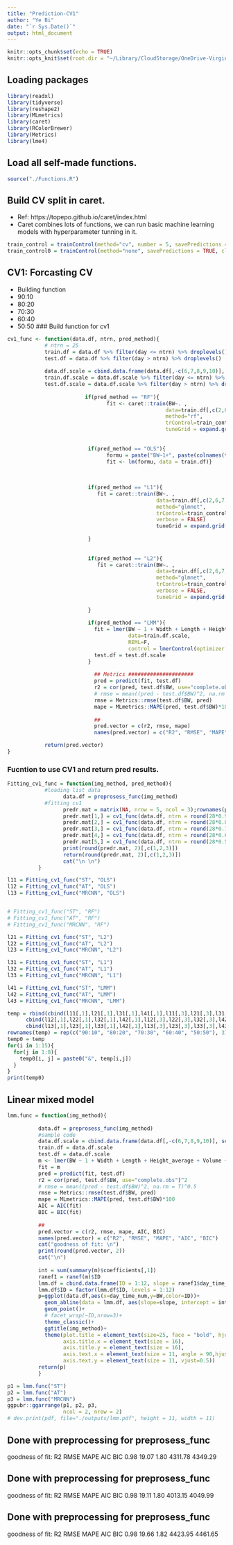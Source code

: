 ```yaml
---
title: "Prediction-CV1"
author: "Ye Bi"
date: "`r Sys.Date()`"
output: html_document
---
```


```r
knitr::opts_chunk$set(echo = TRUE)
knitr::opts_knit$set(root.dir = "~/Library/CloudStorage/OneDrive-VirginiaTech/Research/Codes/research/BCS/BodyWeight/Github")
```

## Loading packages 
```r
library(readxl)
library(tidyverse)
library(reshape2)
library(MLmetrics)
library(caret)
library(RColorBrewer)
library(Metrics)
library(lme4)
```

## Load all self-made functions.
```r
source("./Functions.R")
```


## Build CV split in caret.
- Ref: https://topepo.github.io/caret/index.html
- Caret combines lots of functions, we can run basic machine learning models with hyperparameter tunning in it.
```r
train_control = trainControl(method="cv", number = 5, savePredictions = TRUE, classProbs = F)
train_control0 = trainControl(method="none", savePredictions = TRUE, classProbs = F)
```

## CV1: Forcasting CV 
- Building function
- 90:10
- 80:20
- 70:30
- 60:40
- 50:50
### Build function for cv1

```r
cv1_func <- function(data.df, ntrn, pred_method){
            # ntrn = 25
            train.df = data.df %>% filter(day <= ntrn) %>% droplevels()
            test.df = data.df %>% filter(day > ntrn) %>% droplevels()
            
            data.df.scale = cbind.data.frame(data.df[,-c(6,7,8,9,10)], scale(data.df[,c(6,7,8,9,10)], center = T, scale = T))
            train.df.scale = data.df.scale %>% filter(day <= ntrn) %>% droplevels()
            test.df.scale = data.df.scale %>% filter(day > ntrn) %>% droplevels()
            
                         if(pred_method == "RF"){
                                fit <- caret::train(BW~. ,
                                                   data=train.df[,c(2,6,7,9,10)],
                                                   method="rf",
                                                   trControl=train_control0,
                                                   tuneGrid = expand.grid(mtry=4))}
                                
                          
                          if(pred_method == "OLS"){
                                formu = paste("BW~1+", paste(colnames(train.df)[c(6,7,9,10)], collapse = "+"), sep = "")
                                fit <- lm(formu, data = train.df)}
                          
    
                          
                          if(pred_method == "L1"){
                             fit = caret::train(BW~. ,
                                                data=train.df[,c(2,6,7,9,10)], 
                                                method="glmnet", 
                                                trControl=train_control0,
                                                verbose = FALSE)
                                                tuneGrid = expand.grid(alpha = 1,
                                                                       lambda = 30)                          
                          }
                          
                          
                          if(pred_method == "L2"){
                             fit = caret::train(BW~. ,
                                                data=train.df[,c(2,6,7,9,10)], 
                                                method="glmnet", 
                                                trControl=train_control0,
                                                verbose = FALSE,
                                                tuneGrid = expand.grid(alpha = 0,
                                                                       lambda = 30))                         
                          }
                          
                          if(pred_method == "LMM"){
                            fit = lmer(BW ~ 1 + Width + Length + Height_average + Volume + (1+day_time_num|ID), 
                                       data=train.df.scale, 
                                       REML=F, 
                                       control = lmerControl(optimizer ="Nelder_Mead"))
                            test.df = test.df.scale
                          }
            
                            ## Metrics #####################
                            pred = predict(fit, test.df)
                            r2 = cor(pred, test.df$BW, use="complete.obs")^2
                            # rmse = mean((pred - test.df$BW)^2, na.rm = T)^0.5
                            rmse = Metrics::rmse(test.df$BW, pred)
                            mape = MLmetrics::MAPE(pred, test.df$BW)*100
                            
                            ##
                            pred.vector = c(r2, rmse, mape)
                            names(pred.vector) = c("R2", "RMSE", "MAPE")

            return(pred.vector)
}
```

### Fucntion to use CV1 and return pred results.
```r
Fitting_cv1_func = function(img_method, pred_method){
            #loading list data
                  data.df = preprosess_func(img_method)
            #fitting cv1      
                  predr.mat = matrix(NA, nrow = 5, ncol = 3);rownames(predr.mat) = c("cv90", "cv80", "cv70", "cv60", "cv50"); colnames(predr.mat) = c("R2", "RMSE", "MAPE")
                  predr.mat[1,] = cv1_func(data.df, ntrn = round(28*0.9), pred_method = pred_method)
                  predr.mat[2,] = cv1_func(data.df, ntrn = round(28*0.8), pred_method = pred_method)
                  predr.mat[3,] = cv1_func(data.df, ntrn = round(28*0.7), pred_method = pred_method)
                  predr.mat[4,] = cv1_func(data.df, ntrn = round(28*0.6), pred_method = pred_method)
                  predr.mat[5,] = cv1_func(data.df, ntrn = round(28*0.5), pred_method = pred_method)
                  print(round(predr.mat, 2)[,c(1,2,3)])
                  return(round(predr.mat, 2)[,c(1,2,3)])
                  cat("\n \n")
          }
```

```r
l11 = Fitting_cv1_func("ST", "OLS")
l12 = Fitting_cv1_func("AT", "OLS")
l13 = Fitting_cv1_func("MRCNN", "OLS")


# Fitting_cv1_func("ST", "RF")
# Fitting_cv1_func("AT", "RF")
# Fitting_cv1_func("MRCNN", "RF")

l21 = Fitting_cv1_func("ST", "L2")
l22 = Fitting_cv1_func("AT", "L2")
l23 = Fitting_cv1_func("MRCNN", "L2")

l31 = Fitting_cv1_func("ST", "L1")
l32 = Fitting_cv1_func("AT", "L1")
l33 = Fitting_cv1_func("MRCNN", "L1")

l41 = Fitting_cv1_func("ST", "LMM")
l42 = Fitting_cv1_func("AT", "LMM")
l43 = Fitting_cv1_func("MRCNN", "LMM")
```

```r
temp = rbind(cbind(l11[,1],l21[,1],l31[,1],l41[,1],l11[,3],l21[,3],l31[,3],l41[,3]),
      cbind(l12[,1],l22[,1],l32[,1],l42[,1],l12[,3],l22[,3],l32[,3],l42[,3]),
      cbind(l13[,1],l23[,1],l33[,1],l42[,1],l13[,3],l23[,3],l33[,3],l43[,3]))
rownames(temp) = rep(c("90:10", "80:20", "70:30", "60:40", "50:50"), 3)
temp0 = temp
for(i in 1:15){
  for(j in 1:8){
    temp0[i, j] = paste0("&", temp[i,j])
  }
}
print(temp0)
```



## Linear mixed model
```r
lmm.func = function(img_method){
          
          data.df = preprosess_func(img_method)
          #sample code  
          data.df.scale = cbind.data.frame(data.df[,-c(6,7,8,9,10)], scale(data.df[,c(6,7,8,9,10)], center = T, scale = T))
          train.df = data.df.scale
          test.df = data.df.scale
          m <- lmer(BW ~ 1 + Width + Length + Height_average + Volume + (1+day_time_num|ID), data=data.df.scale, REML=F, control = lmerControl(optimizer ="Nelder_Mead"))
          fit = m
          pred = predict(fit, test.df)
          r2 = cor(pred, test.df$BW, use="complete.obs")^2
          # rmse = mean((pred - test.df$BW)^2, na.rm = T)^0.5
          rmse = Metrics::rmse(test.df$BW, pred)
          mape = MLmetrics::MAPE(pred, test.df$BW)*100
          AIC = AIC(fit)
          BIC = BIC(fit)
          
          ##
          pred.vector = c(r2, rmse, mape, AIC, BIC)
          names(pred.vector) = c("R2", "RMSE", "MAPE", "AIC", "BIC")
          cat("goodness of fit: \n")
          print(round(pred.vector, 2))
          cat("\n")
          
          int = sum(summary(m)$coefficients[,1])
          ranef1 = ranef(m)$ID
          lmm.df = cbind.data.frame(ID = 1:12, slope = ranef1$day_time_num, intercept = int + ranef1$`(Intercept)`)
          lmm.df$ID = factor(lmm.df$ID, levels = 1:12)
          p=ggplot(data.df,aes(x=day_time_num,y=BW,color=ID))+
            geom_abline(data = lmm.df, aes(slope=slope, intercept = intercept, color = ID))+
            geom_point()+
            # facet_wrap(~ID,nrow=3)+
            theme_classic()+
            ggtitle(img_method)+
            theme(plot.title = element_text(size=25, face = "bold", hjust = 0), 
                  axis.title.x = element_text(size = 16),
                  axis.title.y = element_text(size = 16),
                  axis.text.x = element_text(size = 11, angle = 90,hjust=1,vjust=0.5), 
                  axis.text.y = element_text(size = 11, vjust=0.5))
          return(p)
          }
```


```r
p1 = lmm.func("ST")
p2 = lmm.func("AT")
p3 = lmm.func("MRCNN")
ggpubr::ggarrange(p1, p2, p3,
                  ncol = 2, nrow = 2)
# dev.print(pdf, file="./outputs/lmm.pdf", height = 11, width = 11)
```
## Done with preprocessing for preprosess_func 
goodness of fit: 
     R2    RMSE    MAPE     AIC     BIC 
   0.98   19.07    1.80 4311.78 4349.29 

## Done with preprocessing for preprosess_func 
goodness of fit: 
     R2    RMSE    MAPE     AIC     BIC 
   0.98   19.11    1.80 4013.15 4049.99 

## Done with preprocessing for preprosess_func 
goodness of fit: 
     R2    RMSE    MAPE     AIC     BIC 
   0.98   19.66    1.82 4423.95 4461.65 
   

